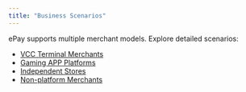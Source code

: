 ```yaml
---
title: "Business Scenarios"
---
```


ePay supports multiple merchant models. Explore detailed scenarios:

- [VCC Terminal Merchants](en/merchant-scenarios/vcc)
- [Gaming APP Platforms](en/merchant-scenarios/gaming)
- [Independent Stores](en/merchant-scenarios/independent)
- [Non-platform Merchants](en/merchant-scenarios/non-platform)